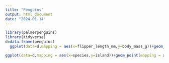 ---
title: "Penguins"
output: html_document
date: "2024-01-14"
---

```{r}
library(palmerpenguins)
library(tidyverse)
d=data.frame(penguins)
  ggplot(data=d,mapping = aes(x=flipper_length_mm,y=body_mass_g))+geom_point(mapping = aes(colour=species,shape=species))+geom_smooth(method = lm)
```


```{r}
ggplot(data=d,mapping = aes(x=species,y=island))+geom_point(mapping = aes(colour=species,shape=species))+geom_smooth(method = lm)
```

